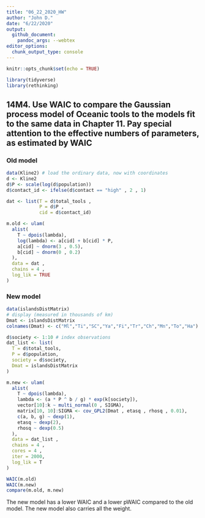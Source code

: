 ```yaml
---
title: "06_22_2020_HW"
author: "John D."
date: "6/22/2020"
output:
  github_document:
    pandoc_args: --webtex
editor_options: 
  chunk_output_type: console
---
```



```r
knitr::opts_chunk$set(echo = TRUE)
```

```r
library(tidyverse)
library(rethinking)
```

## 14M4. Use WAIC to compare the Gaussian process model of Oceanic tools to the models fit to the same data in Chapter 11. Pay special attention to the effective numbers of parameters, as estimated by WAIC

### Old model
```r
data(Kline2) # load the ordinary data, now with coordinates
d <- Kline2
d$P <- scale(log(d$population))
d$contact_id <- ifelse(d$contact == "high" , 2 , 1)

dat <- list(T = d$total_tools ,
            P = d$P ,
            cid = d$contact_id)

m.old <- ulam(
  alist(
    T ~ dpois(lambda),
    log(lambda) <- a[cid] + b[cid] * P,
    a[cid] ~ dnorm(3 , 0.5),
    b[cid] ~ dnorm(0 , 0.2)
  ),
  data = dat ,
  chains = 4 ,
  log_lik = TRUE
)
```

### New model
```r
data(islandsDistMatrix)
# display (measured in thousands of km)
Dmat <- islandsDistMatrix
colnames(Dmat) <- c("Ml","Ti","SC","Ya","Fi","Tr","Ch","Mn","To","Ha")

d$society <- 1:10 # index observations
dat_list <- list(
  T = d$total_tools,
  P = d$population,
  society = d$society,
  Dmat = islandsDistMatrix
)

m.new <- ulam(
  alist(
    T ~ dpois(lambda),
    lambda <- (a * P ^ b / g) * exp(k[society]),
    vector[10]:k ~ multi_normal(0 , SIGMA),
    matrix[10, 10]:SIGMA <- cov_GPL2(Dmat , etasq , rhosq , 0.01),
    c(a, b, g) ~ dexp(1),
    etasq ~ dexp(2),
    rhosq ~ dexp(0.5)
  ),
  data = dat_list ,
  chains = 4 ,
  cores = 4 ,
  iter = 2000,
  log_lik = T
)
```

```r
WAIC(m.old)
WAIC(m.new)
compare(m.old, m.new)
```

The new model has a lower WAIC and a lower pWAIC compared to the old model. The new model also carries all the weight.